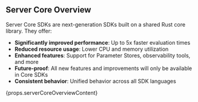 ## Server Core Overview

Server Core SDKs are next-generation SDKs built on a shared Rust core library. They offer:

- **Significantly improved performance**: Up to 5x faster evaluation times
- **Reduced resource usage**: Lower CPU and memory utilization
- **Enhanced features**: Support for Parameter Stores, observability tools, and more
- **Future-proof**: All new features and improvements will only be available in Core SDKs
- **Consistent behavior**: Unified behavior across all SDK languages

<div>{props.serverCoreOverviewContent}</div>
